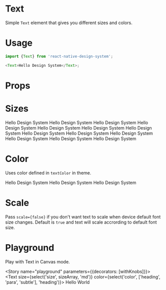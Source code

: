 
<Meta title="Text" component={Text} />

# Text

Simple `Text` element that gives you different sizes and colors.

# Usage

```js
import {Text} from 'react-native-design-system';

<Text>Hello Design System</Text>;
```

# Props

<Props of={Text} />

# Sizes

<Preview>
  <Story name="sizes">
    <Stack>
      <Text size="9xl">Hello Design System</Text>
      <Text size="8xl">Hello Design System</Text>
      <Text size="7xl">Hello Design System</Text>
      <Text size="6xl">Hello Design System</Text>
      <Text size="5xl">Hello Design System</Text>
      <Text size="4xl">Hello Design System</Text>
      <Text size="3xl">Hello Design System</Text>
      <Text size="2xl">Hello Design System</Text>
      <Text size="xl">Hello Design System</Text>
      <Text size="lg">Hello Design System</Text>
      <Text size="md">Hello Design System</Text>
      <Text size="sm">Hello Design System</Text>
      <Text size="xs">Hello Design System</Text>
    </Stack>
  </Story>
</Preview>

# Color

Uses color defined in `textColor` in theme.

<Preview>
  <Story name="color">
    <Stack>
      <Text color="heading">Hello Design System</Text>
      <Text color="para">Hello Design System</Text>
      <Text color="subtle">Hello Design System</Text>
    </Stack>
  </Story>
</Preview>

# Scale

Pass `scale={false}` if you don't want text to scale when device default font size changes. Default is `true` and text will scale accrording to default font size.

# Playground

Play with Text in Canvas mode.

<Story name="playground" parameters={{decorators: [withKnobs]}}>
  <Text
    size={select('size', sizeArray, 'md')}
    color={select('color', ['heading', 'para', 'subtle'], 'heading')}>
    Hello World
  </Text>
</Story>
